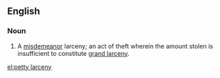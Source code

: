 ==English==
===Noun===
{{en-noun|sg=[[petty]] [[larceny]]|petty larcenies}}
# {{legal}} A [[misdemeanor]] larceny; an act of theft wherein the amount stolen is insufficient to constitute [[grand larceny]].

[[el:petty larceny]]